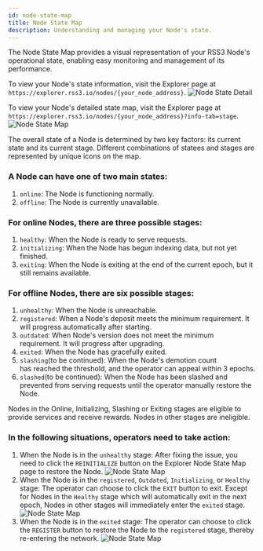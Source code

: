```yaml
---
id: node-state-map
title: Node State Map
description: Understanding and managing your Node's state.
---
```


The Node State Map provides a visual representation of your RSS3 Node's operational state, enabling easy monitoring and management of its performance.

To view your Node's state information, visit the Explorer page at `https://explorer.rss3.io/nodes/{your_node_address}`.
![Node State Detail](./assets/node-state-detail.png)

To view your Node's detailed state map, visit the Explorer page at `https://explorer.rss3.io/nodes/{your_node_address}?info-tab=stage`.
![Node State Map](./assets/node-state-map-view.png)

The overall state of a Node is determined by two key factors: its current state and its current stage. Different combinations of statees and stages are represented by unique icons on the map.

### A Node can have one of two main states:
1. `online`: The Node is functioning normally.
2. `offline`: The Node is currently unavailable.

### For online Nodes, there are three possible stages:
1. `healthy`: When the Node is ready to serve requests.
2. `initializing`: When the Node has begun indexing data, but not yet finished.
3. `exiting`: When the Node is exiting at the end of the current epoch, but it still remains available.

### For offline Nodes, there are six possible stages:
1. `unhealthy`: When the Node is unreachable.
2. `registered`: When a Node's deposit meets the minimum requirement. It will progress automatically after starting.
3. `outdated`: When Node's version does not meet the minimum requirement. It will progress after upgrading.
4. `exited`: When the Node has gracefully exited.
5. `slashing`(to be continued): When the Node's demotion count has reached the threshold, and the operator can appeal within 3 epochs.
6. `slashed`(to be continued): When the Node has been slashed and prevented from serving requests until the operator manually restore the Node.

<Callout>
Nodes in the Online, Initializing, Slashing or Exiting stages are eligible to provide services and receive rewards. Nodes in other stages are ineligible.
</Callout>

### In the following situations, operators need to take action:
1. When the Node is in the `unhealthy` stage: After fixing the issue, you need to click the `REINITIALIZE` button on the Explorer Node State Map page to restore the Node.
![Node State Map](./assets/node-state-map-reinitialize.png)
2. When the Node is in the `registered`, `Outdated`, `Initializing`, or `Healthy` stage: The operator can choose to click the `EXIT` button to exit. Except for Nodes in the `Healthy` stage which will automatically exit in the next epoch, Nodes in other stages will immediately enter the `exited` stage.
![Node State Map](./assets/node-state-map-exit.png)
3. When the Node is in the `exited` stage: The operator can choose to click the `REGISTER` button to restore the Node to the `registered` stage, thereby re-entering the network.
![Node State Map](./assets/node-state-map-register.png)
